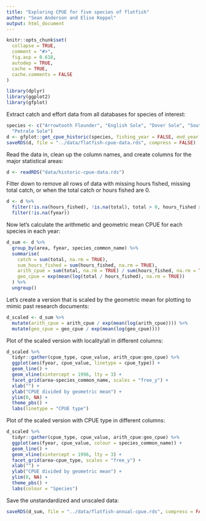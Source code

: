 ```yaml
---
title: "Exploring CPUE for five species of flatfish"
author: "Sean Anderson and Elise Keppel"
output: html_document
---
```



```r
knitr::opts_chunk$set(
  collapse = TRUE,
  comment = "#>",
  fig.asp = 0.618,
  autodep = TRUE,
  cache = TRUE,
  cache.comments = FALSE
)
```


```r
library(dplyr)
library(ggplot2)
library(gfplot)
```

Extract catch and effort data from all databases for species of interest:

```r
species <- c("Arrowtooth Flounder", "English Sole", "Dover Sole", "Southern Rock Sole",
  "Petrale Sole") 
d <- gfplot::get_cpue_historic(species, fishing_year = FALSE, end_year = 2017)
saveRDS(d, file = "../data/flatfish-cpue-data.rds", compress = FALSE)
```

Read the data in, clean up the column names, and create columns for the major statistical areas:

```r
d <- readRDS("data/historic-cpue-data.rds")
```

Filter down to remove all rows of data with missing hours fished, missing total catch, or when the total catch or hours fished are 0. 
```r
d <- d %>%
  filter(!is.na(hours_fished), !is.na(total), total > 0, hours_fished > 0) %>%
  filter(!is.na(fyear))
```

Now let's calculate the arithmetic and geometric mean CPUE for each species in each year:

```r
d_sum <- d %>%
  group_by(area, fyear, species_common_name) %>%
  summarise(
    catch = sum(total, na.rm = TRUE),
    sum_hours_fished = sum(hours_fished, na.rm = TRUE),
    arith_cpue = sum(total, na.rm = TRUE) / sum(hours_fished, na.rm = TRUE),
    geo_cpue = exp(mean(log(total / hours_fished), na.rm = TRUE))
  ) %>%
  ungroup()
```

Let's create a version that is scaled by the geometric mean for plotting to mimic past research documents:

```r
d_scaled <- d_sum %>%
  mutate(arith_cpue = arith_cpue / exp(mean(log(arith_cpue)))) %>%
  mutate(geo_cpue = geo_cpue / exp(mean(log(geo_cpue))))
```

Plot of the scaled version with locality/all in different columns:

```r
d_scaled %>%
  tidyr::gather(cpue_type, cpue_value, arith_cpue:geo_cpue) %>%
  ggplot(aes(fyear, cpue_value, linetype = cpue_type)) +
  geom_line() +
  geom_vline(xintercept = 1996, lty = 3) +
  facet_grid(area~species_common_name, scales = "free_y") +
  xlab("") +
  ylab("CPUE divided by geometric mean") +
  ylim(0, NA) +
  theme_pbs() +
  labs(linetype = "CPUE type")
```

Plot of the scaled version with CPUE type in different columns:

```r
d_scaled %>%
  tidyr::gather(cpue_type, cpue_value, arith_cpue:geo_cpue) %>%
  ggplot(aes(fyear, cpue_value, colour = species_common_name)) +
  geom_line() +
  geom_vline(xintercept = 1996, lty = 3) +
  facet_grid(area~cpue_type, scales = "free_y") +
  xlab("") +
  ylab("CPUE divided by geometric mean") +
  ylim(0, NA) +
  theme_pbs() +
  labs(colour = "Species")
```

Save the unstandardized and unscaled data:

```r
saveRDS(d_sum, file = "../data/flatfish-annual-cpue.rds", compress = FALSE)
```
